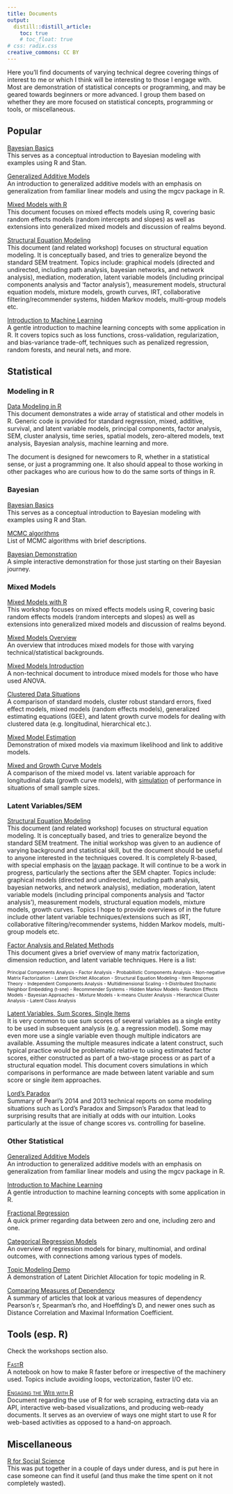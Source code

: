 ```yaml
---
title: Documents
output:
  distill::distill_article:
    toc: true
    # toc_float: true
# css: radix.css
creative_commons: CC BY
---
```



Here you'll find documents of varying technical degree covering things of interest to me or which I think will be interesting to those I engage with.  Most are demonstration of statistical concepts or programming, and may be geared towards beginners or more advanced.  I group them based on whether they are more focused on statistical concepts, programming or tools, or miscellaneous.



## Popular

<span itemscope itemtype ="http://schema.org/TechArticle">
[<span itemprop="name keywords">Bayesian Basics</span>](../bayesian-basics/)     
<span itemprop="description">This serves as a conceptual introduction to <span itemprop="keywords">Bayesian</span> modeling with examples using <span itemprop="keywords">R</span> and <span itemprop="keywords">Stan</span>.
</span>
</span>

<span itemscope itemtype ="http://schema.org/TechArticle">
[<span itemprop="name keywords">Generalized Additive Models</span>](../generalized-additive-models/)     
<span itemprop="description">An introduction to <span itemprop="keywords">generalized additive models</span> with an emphasis on generalization from familiar linear models and using the <span itemprop="keywords">mgcv</span> package in <span itemprop="keywords">R</span>.
</span> 
</span>


<span itemscope itemtype ="http://schema.org/TechArticle">
[<span itemprop="name">Mixed Models with R</span>](../mixed-models-with-R/)  
This document focuses on <span itemprop="keywords">mixed effects models using R</span>, covering basic <span itemprop="keywords">random effects</span> models (<span itemprop="keywords">random intercepts and slopes</span>) as well as extensions into <span itemprop="keywords">generalized mixed models</span> and discussion of realms beyond.
</span>


<span itemscope itemtype ="http://schema.org/TechArticle">
[<span itemprop="name keywords">Structural Equation Modeling</span>](../sem/)   
<span itemprop="description">This document (and related workshop) focuses on <span itemprop="keywords">structural equation modeling</span>.  It is conceptually based, and tries to generalize beyond the standard SEM treatment. Topics include: <span itemprop="keywords">graphical</span> models (<span itemprop="keywords">directed</span> and <span itemprop="keywords">undirected</span>, including <span itemprop="keywords">path analysis</span>, <span itemprop="keywords">bayesian networks</span>, and <span itemprop="keywords">network analysis</span>), <span itemprop="keywords">mediation</span>, <span itemprop="keywords">moderation</span>, <span itemprop="keywords">latent variable</span> models (including <span itemprop="keywords">principal components</span> analysis and '<span itemprop="keywords">factor analysis</span>'), <span itemprop="keywords">measurement</span> models, <span itemprop="keywords">structural equation models</span>, <span itemprop="keywords">mixture models</span>, <span itemprop="keywords">growth curves</span>, <span itemprop="keywords">IRT</span>, <span itemprop="keywords">collaborative filtering</span>/<span itemprop="keywords">recommender systems</span>, <span itemprop="keywords">hidden Markov models</span>, <span itemprop="keywords">multi-group models</span> etc.
</span>
</span>


<span itemscope itemtype ="http://schema.org/TechArticle">
[<span itemprop="name keywords">Introduction to Machine Learning</span>](../introduction-to-machine-learning/)     
<span itemprop="description">A gentle introduction to <span itemprop="keywords">machine learning</span> concepts with some application in <span itemprop="keywords">R</span>.  It covers topics such as <span itemprop="keywords">loss functions</span>, <span itemprop="keywords">cross-validation</span>, <span itemprop="keywords">regularization</span>, and <span itemprop="keywords">bias-variance trade-off</span>, techniques such as <span itemprop="keywords">penalized regression</span>, <span itemprop="keywords">random forests</span>, and <span itemprop="keywords">neural nets</span>, and more.
</span>
</span>

## Statistical

### Modeling in R

<span itemscope itemtype ="http://schema.org/TechArticle">
[<span itemprop="name keywords">Data Modeling in R</span>](../R-models/)     
<span itemprop="description">This document demonstrates a wide array of <span itemprop="keywords">statistical</span> and other <span itemprop="keywords">models</span> in <span itemprop="keywords">R</span>.  Generic code is provided for standard <span itemprop="keywords">regression</span>, <span itemprop="keywords">mixed</span>, <span itemprop="keywords">additive</span>, <span itemprop="keywords">survival</span>, and <span itemprop="keywords">latent variable</span> models, <span itemprop="keywords">principal components</span>, <span itemprop="keywords">factor analysis</span>, <span itemprop="keywords">SEM</span>, <span itemprop="keywords">cluster analysis</span>, <span itemprop="keywords">time series</span>, <span itemprop="keywords">spatial models</span>, <span itemprop="keywords">zero-altered models</span>, <span itemprop="keywords">text analysis</span>, <span itemprop="keywords">Bayesian analysis</span>, <span itemprop="keywords">machine learning</span> and more.
</span>

<span itemprop="description">The document is designed for newcomers to R, whether in a statistical sense, or just a programming one.  It also should appeal to those working in other packages who are curious how to do the same sorts of things in R.</span>

### Bayesian

<span itemscope itemtype ="http://schema.org/TechArticle">
[<span itemprop="name keywords">Bayesian Basics</span>](../bayesian-basics/)     
<span itemprop="description">This serves as a conceptual introduction to <span itemprop="keywords">Bayesian</span> modeling with examples using <span itemprop="keywords">R</span> and <span itemprop="keywords">Stan</span>.
</span>
</span>

<span itemscope itemtype ="http://schema.org/TechArticle">
[<span itemprop="name keywords">MCMC algorithms</span>](../docs/ld_mcmc/)     
<span itemprop="description">List of MCMC algorithms with brief descriptions.
</span>
</span>

<span itemscope itemtype ="http://schema.org/TechArticle">
[<span itemprop="name">Bayesian Demonstration</span>](http://micl.shinyapps.io/prior2post/)     
<span itemprop="description">A simple interactive demonstration for those just starting on their <span itemprop="keywords">Bayesian</span> journey.
</span>
</span>


### Mixed Models

<span itemscope itemtype ="http://schema.org/TechArticle">
[<span itemprop="name">Mixed Models with R</span>](../mixed-models-with-R/)  
This workshop focuses on <span itemprop="keywords">mixed effects models using R</span>, covering basic <span itemprop="keywords">random effects</span> models (<span itemprop="keywords">random intercepts and slopes</span>) as well as extensions into <span itemprop="keywords">generalized mixed models</span> and discussion of realms beyond.
</span>

<span itemscope itemtype ="http://schema.org/TechArticle">
[<span itemprop="name keywords">Mixed Models Overview</span>](../docs/mixedModels/mixedModels.html)  
<span itemprop="description">An overview that introduces <span itemprop="keywords">mixed models</span> for those with varying technical/statistical backgrounds.
</span>
</span>

<span itemscope itemtype ="http://schema.org/TechArticle">
[<span itemprop="name keywords">Mixed Models Introduction</span>](../docs/mixedModels/anovamixed.html)  
<span itemprop="description">A non-technical document to introduce <span itemprop="keywords">mixed models</span> for those who have used ANOVA.
</span>
</span>

<span itemscope itemtype ="http://schema.org/TechArticle">
[<span itemprop="name keywords">Clustered Data Situations</span>](../clustered-data/)  
<span itemprop="description">A comparison of standard models, <span itemprop="keywords">cluster robust standard errors</span>, <span itemprop="keywords">fixed effect models</span>,  <span itemprop="keywords">mixed models (random effects models)</span>, <span itemprop="keywords">generalized estimating equations (GEE)</span>, and <span itemprop="keywords">latent growth curve models</span> for dealing with clustered data (e.g. <span itemprop="keywords">longitudinal</span>, <span itemprop="keywords">hierarchical</span> etc.).
</span>
</span>

<span itemscope itemtype ="http://schema.org/TechArticle">
[<span itemprop="name keywords">Mixed Model Estimation</span>](../docs/mixedModels/mixedModelML.html)  
<span itemprop="description">Demonstration of <span itemprop="keywords">mixed models</span> via <span itemprop="keywords">maximum likelihood</span> and link to <span itemprop="keywords">additive models</span>.</span>
</span>

<span itemscope itemtype ="http://schema.org/TechArticle">
[<span itemprop="name keywords">Mixed and Growth Curve Models</span>](../mixed-growth-comparison/)  
<span itemprop="description">A comparison of the <span itemprop="keywords">mixed model</span> vs. <span itemprop="keywords">latent variable</span> approach for <span itemprop="keywords">longitudinal data</span> (<span itemprop="keywords">growth curve models</span>), with [simulation](../docs/mixedModels/growth_vs_mixed_sim.html) of performance in situations of small sample sizes.</span>
</span>




### Latent Variables/SEM

<span itemscope itemtype ="http://schema.org/TechArticle">
[<span itemprop="name keywords">Structural Equation Modeling</span>](../sem/)   
<span itemprop="description">This document (and related workshop) focuses on <span itemprop="keywords">structural equation modeling</span>.  It is conceptually based, and tries to generalize beyond the standard SEM treatment. The initial workshop was given to an audience of varying background and statistical skill, but the document should be useful to anyone interested in the techniques covered. It is completely R-based, with special emphasis on the [<span itemprop="keywords">lavaan</span>](http://lavaan.ugent.be/) package. It will continue to be a work in progress, particularly the sections after the <span itemprop="keywords">SEM</span> chapter.  Topics include: <span itemprop="keywords">graphical</span> models (<span itemprop="keywords">directed</span> and <span itemprop="keywords">undirected</span>, including <span itemprop="keywords">path analysis</span>, <span itemprop="keywords">bayesian networks</span>, and <span itemprop="keywords">network analysis</span>), <span itemprop="keywords">mediation</span>, <span itemprop="keywords">moderation</span>, <span itemprop="keywords">latent variable</span> models (including <span itemprop="keywords">principal components</span> analysis and '<span itemprop="keywords">factor analysis</span>'), <span itemprop="keywords">measurement</span> models, <span itemprop="keywords">structural equation models</span>, <span itemprop="keywords">mixture models</span>, <span itemprop="keywords">growth curves</span>.  Topics I hope to provide overviews of in the future include other latent variable techniques/extensions such as <span itemprop="keywords">IRT</span>, <span itemprop="keywords">collaborative filtering</span>/<span itemprop="keywords">recommender systems</span>, <span itemprop="keywords">hidden Markov models</span>, <span itemprop="keywords">multi-group models</span> etc.
</span>
</span>

<span itemscope itemtype ="http://schema.org/TechArticle">
[<span itemprop="name keywords">Factor Analysis</span> and Related Methods](../docs/FA_notes.html)   
<span itemprop="description">This document gives a brief overview of many <span itemprop="keywords">matrix factorization</span>, <span itemprop="keywords">dimension reduction</span>, and <span itemprop="keywords">latent variable</span> techniques. Here is a list:
</span>
</span>

<div class="" style="font-size:75%">

Principal Components Analysis - Factor Analysis - Probabilistic Components Analysis - Non-negative Matrix Factorization - Latent Dirichlet Allocation - Structural Equation Modeling - Item Response Theory - Independent Components Analysis - Multidimensional Scaling - t-Distributed Stochastic Neighbor Embedding (t-sne) - Recommender Systems - Hidden Markov Models - Random Effects Models - Bayesian Approaches - Mixture Models - k-means Cluster Analysis - Hierarchical Cluster Analysis - Latent Class Analysis 

</div>


<span itemscope itemtype ="http://schema.org/TechArticle">
[<span itemprop="name keywords">Latent Variables</span>, <span itemprop="name keywords">Sum Scores</span>, Single Items](../docs/lv_sim.html)   
<span itemprop="description">It is very common to use sum scores of several variables as a single entity to be used in subsequent analysis (e.g. a regression model).  Some may even more use a single variable even though multiple indicators are available. Assuming the multiple measures indicate a latent construct, such typical practice would be problematic relative to using estimated <span itemprop="name keywords">factor scores</span>, either constructed as part of a two-stage process or as part of a <span itemprop="name keywords">structural equation model</span>.  This document covers simulations in which comparisons in performance are made between latent variable and sum score or single item approaches.
</span>
</span>

<span itemscope itemtype ="http://schema.org/ScholarlyArticle http://schema.org/TechArticle">
[Lord's Paradox](../docs/lord/index.html)     
<span itemprop="description">Summary of <span itemprop="keywords">Pearl</span>’s 2014 and 2013 technical reports on some modeling situations such as <span itemprop="keywords">Lord's Paradox and Simpson's Paradox</span> that lead to surprising results that are initially at odds with our intuition.  Looks particularly at the issue of change scores vs. controlling for baseline.
</span>
</span>


### Other Statistical

<span itemscope itemtype ="http://schema.org/TechArticle">
[<span itemprop="name keywords">Generalized Additive Models</span>](../generalized-additive-models/)     
<span itemprop="description">An introduction to <span itemprop="keywords">generalized additive models</span> with an emphasis on generalization from familiar linear models and using the <span itemprop="keywords">mgcv</span> package in <span itemprop="keywords">R</span>.
</span> 
</span>

<span itemscope itemtype ="http://schema.org/TechArticle">
[<span itemprop="name keywords">Introduction to Machine Learning</span>](../introduction-to-machine-learning/)     
<span itemprop="description">A gentle introduction to <span itemprop="keywords">machine learning</span> concepts with some application in <span itemprop="keywords">R</span>.
</span>
</span>

<span itemscope itemtype ="http://schema.org/TechArticle">
[<span itemprop="name keywords">Fractional Regression</span>](../posts/2019-08-20-fractional-regression/)   
<span itemprop="description">A quick primer regarding data between zero and one, including zero and one</span>.
</span>
</span>

<span itemscope itemtype ="http://schema.org/TechArticle">
[<span itemprop="name keywords">Categorical Regression Models</span>](../docs/logregmodels.html)     
<span itemprop="description">An overview of regression models for <span itemprop="keywords">binary, multinomial, and ordinal outcomes</span>, with connections among various types of models.
</span>
</span>

<span itemscope itemtype ="http://schema.org/TechArticle">
[<span itemprop="name keywords">Topic Modeling Demo</span>](../docs/topic_models/topic-model-demo.html)     
<span itemprop="description">A demonstration of <span itemprop="keywords">Latent Dirichlet Allocation</span> for <span itemprop="keywords">topic modeling</span> in <span itemprop="keywords">R</span>.
</span>
</span>

<span itemscope itemtype ="http://schema.org/TechArticle">
[<span itemprop="name">Comparing Measures of Dependency</span>](../docs/CorrelationComparison.pdf)     
<span itemprop="description">A summary of articles that look at various measures of dependency <span itemprop="keywords">Pearson's r</span>, <span itemprop="keywords">Spearman's rho</span>, and <span itemprop="keywords">Hoeffding's D</span>, and newer ones such as <span itemprop="keywords">Distance Correlation</span> and <span itemprop="keywords">Maximal Information Coefficient</span>.</span>
</span>




## Tools (esp. R)

Check the workshops section also.

<span itemscope itemtype ="http://schema.org/TechArticle">
[<span itemprop="name keywords" style="font-variant:small-caps;">FastR</span>](../docs/fastr.html)     
<span itemprop="description">A notebook on how to <span itemprop="keywords">make R faster</span> before or irrespective of the machinery used. Topics include <span itemprop="keywords">avoiding loops</span>, <span itemprop="keywords">vectorization</span>, faster <span itemprop="keywords">I/O</span> etc.
</span>
</span>

<span itemscope itemtype ="http://schema.org/TechArticle">
[<span itemprop="name keywords" style="font-variant:small-caps;">Engaging the Web with R</span>](../webR/)     
<span itemprop="description">Document regarding the use of R for <span itemprop="keywords">web scraping</span>, extracting data via an <span itemprop="keywords">API</span>, <span itemprop="keywords">interactive</span> web-based <span itemprop="keywords">visualizations</span>, and producing <span itemprop="keywords">web-ready documents</span>.  It serves as an overview of ways one might start to use R for web-based activities as opposed to a hand-on approach.
</span>
</span>



## Miscellaneous

<span itemscope itemtype ="http://schema.org/TechArticle">
[<span itemprop="name">R for Social Science</span>](../docs/RSocialScience.pdf)   
<span itemprop="description">This was put together in a couple of days under duress, and is put here in case someone can find it useful (and thus make the time spent on it not completely wasted).
</span>
</span>
